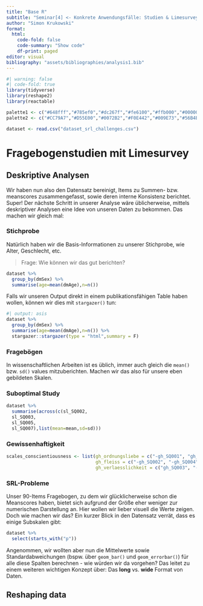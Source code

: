 ```yaml
---
title: "Base R"
subtitle: "Seminar[4] <- Konkrete Anwendungsfälle: Studien & Limesurvey"
author: "Simon Krukowski"
format:
  html:
    code-fold: false
    code-summary: "Show code"
    df-print: paged
editor: visual
bibliography: "assets/bibliographies/analysis1.bib"
---
```


```r
#| warning: false
#| code-fold: true
library(tidyverse)
library(reshape2)
library(reactable)

palette1 <- c("#648fff","#785ef0","#dc267f","#fe6100","#ffb000","#000000","#ffffff")
palette2 <- c("#CC79A7","#D55E00","#0072B2","#F0E442","#009E73","#56B4E9","#E69F00","#000000")

dataset <- read.csv("dataset_srl_challenges.csv")
```

# Fragebogenstudien mit Limesurvey

## Deskriptive Analysen

Wir haben nun also den Datensatz bereinigt, Items zu Summen- bzw. meanscores zusammengefasst, sowie deren interne Konsistenz berichtet. Super! Der nächste Schritt in unserer Analyse wäre üblicherweise, mittels deskriptiver Analysen eine Idee von unseren Daten zu bekommen. Das machen wir gleich mal:

### Stichprobe

Natürlich haben wir die Basis-Informationen zu unserer Stichprobe, wie Alter, Geschlecht, etc.

> Frage: Wie können wir das gut berichten?

```r
dataset %>% 
  group_by(dmSex) %>% 
  summarise(age=mean(dmAge),n=n())
```

Falls wir unseren Output direkt in einem publikationsfähigen Table haben wollen, können wir dies mit `stargazer()` tun:

```r
#| output: asis
dataset %>% 
  group_by(dmSex) %>% 
  summarise(age=mean(dmAge),n=n()) %>% 
  stargazer::stargazer(type = "html",summary = F)
```

### Fragebögen

In wissenschaftlichen Arbeiten ist es üblich, immer auch gleich die `mean()` bzw. `sd()` values mitzuberichten. Machen wir das also für unsere eben gebildeten Skalen.

### Suboptimal Study

```r
dataset %>% 
  summarise(across(c(sl_SQ002,
  sl_SQ003,
  sl_SQ005,
  sl_SQ007),list(mean=mean,sd=sd)))
```

### Gewissenhaftigkeit

```r
scales_conscientiousness <- list(gh_ordnungsliebe = c("-gh_SQ001", "gh_SQ006", "-gh_SQ009"),
                                 gh_fleiss = c("-gh_SQ002", "-gh_SQ004", "gh_SQ007", "gh_SQ010"),
                                 gh_verlaesslichkeit = c("gh_SQ003", "-gh_SQ005", "gh_SQ008", "-gh_SQ011"))


```

### SRL-Probleme

Unser 90-Items Fragebogen, zu dem wir glücklicherweise schon die Meanscores haben, bietet sich aufgrund der Größe eher weniger zur numerischen Darstellung an. Hier wollen wir lieber visuell die Werte zeigen. Doch wie machen wir das? Ein kurzer Blick in den Datensatz verrät, dass es einige Subskalen gibt:

```r
dataset %>% 
  select(starts_with("p"))
```

Angenommen, wir wollten aber nun die Mittelwerte sowie Standardabweichungen (bspw. über `geom_bar()` und `geom_errorbar()`) für alle diese Spalten berechnen - wie würden wir da vorgehen? Das leitet zu einem weiteren wichtigen Konzept über: Das **long** vs. **wide** Format von Daten.

## Reshaping data

```r

```
